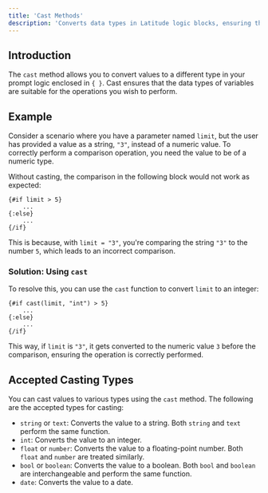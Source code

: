 ```yaml
---
title: 'Cast Methods'
description: 'Converts data types in Latitude logic blocks, ensuring that SQL operations are performed with the correct data type.'
---
```


## Introduction

The `cast` method allows you to convert values to a different type in your prompt logic enclosed in `{ }`. Cast ensures that the data types of variables are suitable for the operations you wish to perform.

## Example

Consider a scenario where you have a parameter named `limit`, but the user has provided a value as a string, `"3"`, instead of a numeric value. To correctly perform a comparison operation, you need the value to be of a numeric type.

Without casting, the comparison in the following block would not work as expected:

```
{#if limit > 5}
    ...
{:else}
    ...
{/if}
```


This is because, with `limit = "3"`, you're comparing the string `"3"` to the number `5`, which leads to an incorrect comparison.

### Solution: Using `cast`

To resolve this, you can use the `cast` function to convert `limit` to an integer:

```
{#if cast(limit, "int") > 5}
    ...
{:else}
    ...
{/if}
```

This way, if `limit` is `"3"`, it gets converted to the numeric value `3` before the comparison, ensuring the operation is correctly performed.

## Accepted Casting Types

You can cast values to various types using the `cast` method. The following are the accepted types for casting:

- `string` or `text`: Converts the value to a string. Both `string` and `text` perform the same function.
- `int`: Converts the value to an integer.
- `float` or `number`: Converts the value to a floating-point number. Both `float` and `number` are treated similarly.
- `bool` or `boolean`: Converts the value to a boolean. Both `bool` and `boolean` are interchangeable and perform the same function.
- `date`: Converts the value to a date.